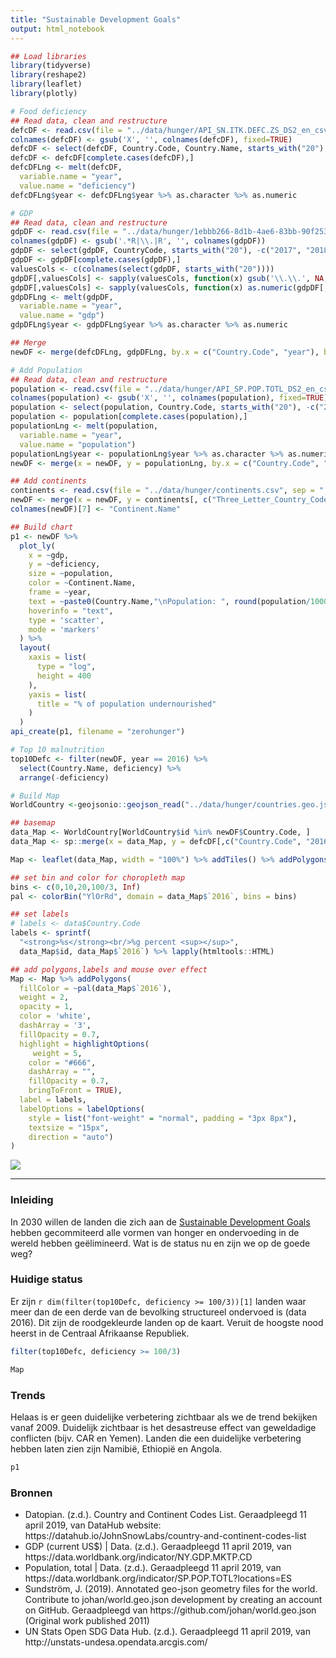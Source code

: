 ```yaml
---
title: "Sustainable Development Goals"
output: html_notebook
---
```



```r
## Load libraries
library(tidyverse)
library(reshape2)
library(leaflet)
library(plotly)
```


```r
# Food deficiency
## Read data, clean and restructure
defcDF <- read.csv(file = "../data/hunger/API_SN.ITK.DEFC.ZS_DS2_en_csv_v2_10516643.csv", sep = ",", skip = 4, stringsAsFactors = FALSE)
colnames(defcDF) <- gsub('X', '', colnames(defcDF), fixed=TRUE)
defcDF <- select(defcDF, Country.Code, Country.Name, starts_with("20"), -c("2017", "2018"))
defcDF <- defcDF[complete.cases(defcDF),]
defcDFLng <- melt(defcDF,
  variable.name = "year", 
  value.name = "deficiency")
defcDFLng$year <- defcDFLng$year %>% as.character %>% as.numeric

# GDP
## Read data, clean and restructure
gdpDF <- read.csv(file = "../data/hunger/1ebbb266-8d1b-4ae6-83bb-90f2535568e6_Data.csv", sep = ",", stringsAsFactors = FALSE)
colnames(gdpDF) <- gsub('.*R|\\.|R', '', colnames(gdpDF))
gdpDF <- select(gdpDF, CountryCode, starts_with("20"), -c("2017", "2018"))
gdpDF <- gdpDF[complete.cases(gdpDF),]
valuesCols <- c(colnames(select(gdpDF, starts_with("20"))))
gdpDF[,valuesCols] <- sapply(valuesCols, function(x) gsub('\\.\\.', NA, gdpDF[,x]))
gdpDF[,valuesCols] <- sapply(valuesCols, function(x) as.numeric(gdpDF[,x]))
gdpDFLng <- melt(gdpDF,
  variable.name = "year",
  value.name = "gdp")
gdpDFLng$year <- gdpDFLng$year %>% as.character %>% as.numeric

## Merge
newDF <- merge(defcDFLng, gdpDFLng, by.x = c("Country.Code", "year"), by.y = c("CountryCode", "year")) %>% filter(year >= 2009)

# Add Population
## Read data, clean and restructure
population <- read.csv(file = "../data/hunger/API_SP.POP.TOTL_DS2_en_csv_v2_10515200.csv", sep = ",", skip = 4, stringsAsFactors = FALSE)
colnames(population) <- gsub('X', '', colnames(population), fixed=TRUE)
population <- select(population, Country.Code, starts_with("20"), -c("2017", "2018"))
population <- population[complete.cases(population),]
populationLng <- melt(population,
  variable.name = "year", 
  value.name = "population")
populationLng$year <- populationLng$year %>% as.character %>% as.numeric
newDF <- merge(x = newDF, y = populationLng, by.x = c("Country.Code", "year"), by.y = c("Country.Code", "year"))

## Add continents
continents <- read.csv(file = "../data/hunger/continents.csv", sep = ",", stringsAsFactors = FALSE) 
newDF <- merge(x = newDF, y = continents[, c("Three_Letter_Country_Code", "Continent_Name")], by.x = "Country.Code", by.y = "Three_Letter_Country_Code")
colnames(newDF)[7] <- "Continent.Name"

## Build chart
p1 <- newDF %>%
  plot_ly(
    x = ~gdp, 
    y = ~deficiency, 
    size = ~population, 
    color = ~Continent.Name, 
    frame = ~year, 
    text = ~paste0(Country.Name,"\nPopulation: ", round(population/1000000,1), "bln\nDeficiency: ", deficiency), 
    hoverinfo = "text",
    type = 'scatter',
    mode = 'markers'
  ) %>%
  layout(
    xaxis = list(
      type = "log",
      height = 400
    ),
    yaxis = list(
      title = "% of population undernourished"
    )
  )
api_create(p1, filename = "zerohunger")

# Top 10 malnutrition
top10Defc <- filter(newDF, year == 2016) %>%
  select(Country.Name, deficiency) %>%
  arrange(-deficiency)

# Build Map
WorldCountry <-geojsonio::geojson_read("../data/hunger/countries.geo.json", what = "sp", stringsAsFactors = FALSE)

## basemap
data_Map <- WorldCountry[WorldCountry$id %in% newDF$Country.Code, ]
data_Map <- sp::merge(x = data_Map, y = defcDF[,c("Country.Code", "2016")], by.x = "id", by.y = "Country.Code")

Map <- leaflet(data_Map, width = "100%") %>% addTiles() %>% addPolygons()

## set bin and color for choropleth map
bins <- c(0,10,20,100/3, Inf)
pal <- colorBin("YlOrRd", domain = data_Map$`2016`, bins = bins)

## set labels
# labels <- data$Country.Code
labels <- sprintf(
  "<strong>%s</strong><br/>%g percent <sup></sup>",
  data_Map$id, data_Map$`2016`) %>% lapply(htmltools::HTML)

## add polygons,labels and mouse over effect
Map <- Map %>% addPolygons(
  fillColor = ~pal(data_Map$`2016`),
  weight = 2,
  opacity = 1,
  color = 'white',
  dashArray = '3',
  fillOpacity = 0.7,
  highlight = highlightOptions(
     weight = 5,
    color = "#666",
    dashArray = "",
    fillOpacity = 0.7,
    bringToFront = TRUE),
  label = labels,
  labelOptions = labelOptions(
    style = list("font-weight" = "normal", padding = "3px 8px"),
    textsize = "15px",
    direction = "auto")
)
```

[![](https://www.isglobal.org/documents/10179/6939455/SDG+2+grande+en/09f80787-9980-4013-9053-81a53d313017?t=1539617604000)](https://www.undp.org/content/undp/en/home/sustainable-development-goals/goal-2-zero-hunger.html)

<hr>
### Inleiding
In 2030 willen de landen die zich aan de [Sustainable Development Goals](https://unstats.un.org/sdgs/) hebben gecommiteerd alle vormen van honger en ondervoeding in de wereld hebben geëlimineerd. Wat is de status nu en zijn we op de goede weg?

### Huidige status
Er zijn `r dim(filter(top10Defc, deficiency >= 100/3))[1]` landen waar meer dan de een derde van de bevolking structureel ondervoed is (data 2016). Dit zijn de roodgekleurde landen op de kaart. Veruit de hoogste nood heerst in de Centraal Afrikaanse Republiek.

```r
filter(top10Defc, deficiency >= 100/3)
```

```r
Map
```

### Trends
Helaas is er geen duidelijke verbetering zichtbaar als we de trend bekijken vanaf 2009. Duidelijk zichtbaar is het desastreuse effect van geweldadige conflicten (bijv. CAR en Yemen). Landen die een duidelijke verbetering hebben laten zien zijn Namibië, Ethiopië en Angola.

```r
p1
```

### Bronnen

- Datopian. (z.d.). Country and Continent Codes List. Geraadpleegd 11 april 2019, van DataHub website: https://datahub.io/JohnSnowLabs/country-and-continent-codes-list
- GDP (current US$) | Data. (z.d.). Geraadpleegd 11 april 2019, van https://data.worldbank.org/indicator/NY.GDP.MKTP.CD
- Population, total | Data. (z.d.). Geraadpleegd 11 april 2019, van https://data.worldbank.org/indicator/SP.POP.TOTL?locations=ES
- Sundström, J. (2019). Annotated geo-json geometry files for the world. Contribute to johan/world.geo.json development by creating an account on GitHub. Geraadpleegd van https://github.com/johan/world.geo.json (Original work published 2011)
- UN Stats Open SDG Data Hub. (z.d.). Geraadpleegd 11 april 2019, van http://unstats-undesa.opendata.arcgis.com/
